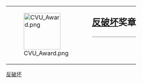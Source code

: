 {| style="border: 1px solid {{{border|gray}}}; background-color: {{{color|#fdffe7}}};"
|rowspan="2" valign="middle" | [[Image:CVU Award.png|100px]]
|rowspan="2" |
|style="font-size: x-large; padding: 0; vertical-align: middle; height: 1.1em;" | '''[[WP:CVU|反破坏]]奖章'''
|-
|style="vertical-align: middle; border-top: 1px solid gray;" | {{{1}}}
|}
<noinclude>
{{Barnstar documentation}}
[[Category:维基荣誉模板|反破坏]]
</noinclude>